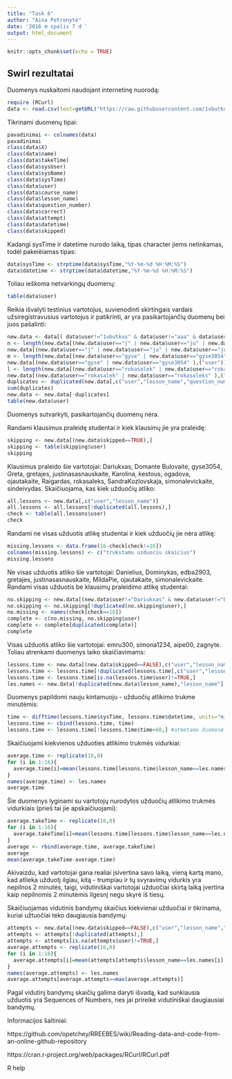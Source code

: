 ---
title: "Task 6"
author: "Aina Petronytė"
date: '2016 m spalis 7 d '
output: html_document
---

```{r setup, include=FALSE}
knitr::opts_chunk$set(echo = TRUE)
```

## Swirl rezultatai

Duomenys nuskaitomi naudojant internetinę nuorodą:
```{r, message=FALSE}
require (RCurl)
data <- read.csv(text=getURL("https://raw.githubusercontent.com/1vbutkus/Econometrics1/master/task6/R_programing_swirlResults.csv"), stringsAsFactors=FALSE) #Kodo saltinis nurodytas pabaigoje
```

Tikrinami duomenų tipai:
```{r}
pavadinimai <- colnames(data)
pavadinimai
class(data$X)
class(data$name)
class(data$takeTime)
class(data$sysUser)
class(data$sysName)
class(data$sysTime)
class(data$user)
class(data$course_name)
class(data$lesson_name)
class(data$question_number)
class(data$correct)
class(data$attempt)
class(data$datetime)
class(data$skipped)
```

Kadangi sysTime ir datetime nurodo laiką, tipas character jiems netinkamas, todėl pakeièiamas tipas:
```{r}
data$sysTime <- strptime(data$sysTime,"%Y-%m-%d %H:%M:%S")
data$datetime <- strptime(data$datetime,"%Y-%m-%d %H:%M:%S")
```

Toliau ieškoma netvarkingų duomenų:
```{r}
table(data$user)
```

Reikia išvalyti testinius vartotojus, suvienodinti skirtingais vardais užsiregistravusius vartotojus ir patikrinti, ar yra pasikartojančių duomenų bei juos pašalinti:
```{r}
new.data <- data[( data$user!="1vbutkus" & data$user!="aaa" & data$user!="testas" ),]
n <- length(new.data[(new.data$user=="j" | new.data$user=="ju" | new.data$user=="juste" | new.data$user=="Juste" ),("user")])
new.data[(new.data$user=="j" | new.data$user=="ju" | new.data$user=="juste" | new.data$user=="Juste" ),("user")]= c(replicate(n,"justinasasnauskaite"))
m <- length(new.data[(new.data$user=="gyse" | new.data$user=="gyse3054" ),("user")])
new.data[(new.data$user=="gyse" | new.data$user=="gyse3054" ),("user")]=c(replicate(m,"gyse3054"))
l <- length(new.data[(new.data$user=="rokasalek" | new.data$user=="rokasaleks" ),("user")])
new.data[(new.data$user=="rokasalek" | new.data$user=="rokasaleks" ),("user")]=c(replicate(l,"rokasaleks"))
duplicates <- duplicated(new.data[,c("user","lesson_name","question_number","attempt","skipped")])
sum(duplicates)
new.data <- new.data[-duplicates]
table(new.data$user)
```

Duomenys sutvarkyti, pasikartojančių duomenų nėra.

Randami klausimus praleidę studentai ir kiek klausimų jie yra praleidę:

```{r}
skipping <- new.data[(new.data$skipped==TRUE),]
skipping <- table(skipping$user)
skipping
```

Klausimus praleido šie vartotojai: Dariukxas, Domante Bulovaite, gyse3054, Greta, gretajes, justinasasnauskaite, Karolina, kestous, ogadova, ojautakaite, Raigardas, rokasaleks, SandraKozlovskaja, simonalevickaite, sindeivydas. Skaičiuojama, kas kiek užduočių atliko:

```{r}
all.lessons <- new.data[,c("user","lesson_name")]
all.lessons <- all.lessons[!duplicated(all.lessons),]
check <- table(all.lessons$user)
check
```

Randami ne visas užduotis atlikę studentai ir kiek užduočių jie nėra atlikę:

```{r}
missing.lessons <- data.frame(16-check[check!=16])
colnames(missing.lessons) <- c("trukstamu uzduociu skaicius")
missing.lessons
```

Ne visas užduotis atliko šie vartotojai: Danielius, Dominykas, edba2903, gretajes, justinasasnauskaite, MildaPie, ojautakaite, simonalevickaite. Randami visas užduotis be klausimų praleidimo atlikę studentai:

```{r}
no.skipping <- new.data[(new.data$user!="Dariukxas" & new.data$user!="Domante Bulovaite" & new.data$user!="gyse3054" & new.data$user!="Greta" & new.data$user!="gretajes" & new.data$user!="justinasasnauskaite" & new.data$user!="Karolina" & new.data$user!="kestous" & new.data$user!="ogadova" & new.data$user!="ojautakaite" & new.data$user != "Raigardas" & new.data$user!="rokasaleks" & new.data$user!="SandraKozlovskaja" & new.data$user!="simonalevickaite" & new.data$user!="sindeivydas"),]
no.skipping <- no.skipping[!duplicated(no.skipping$user),]
no.missing <- names(check[check==16])
complete <- c(no.missing, no.skipping$user)
complete <- complete[duplicated(complete)]
complete
```

Visas užduotis atliko šie vartotojai: emru300, simona1234, aipe00, zagnyte. Toliau atrenkami duomenys laiko skaičiavimams:

```{r}
lessons.time <- new.data[(new.data$skipped==FALSE),c("user","lesson_name","takeTime","sysTime","datetime")]
lessons.time <- lessons.time[!duplicated(lessons.time[,c("user","lesson_name")]),]
lessons.time <- lessons.time[is.na(lessons.time$user)!=TRUE,]
les.names <- new.data[!duplicated(new.data$lesson_name),"lesson_name"] #papildomas uzduociu pavadinimu kintamasis
```

Duomenys papildomi nauju kintamuoju - užduočių atlikimo trukme minutėmis:

```{r}
time <- difftime(lessons.time$sysTime, lessons.time$datetime, units="mins")
lessons.time <- cbind(lessons.time, time)
lessons.time <- lessons.time[!lessons.time$time>60,] #atmetame duomenø iðskirtis
```

Skaičiuojami kiekvienos užduoties atlikimo trukmės vidurkiai:

```{r}
average.time <- replicate(16,0)
for (i in 1:16){
  average.time[i]=mean(lessons.time[lessons.time$lesson_name==les.names[i],"time"])
}
names(average.time) <- les.names
average.time
```

Šie duomenys lyginami su vartotojų nurodytos užduočių atlikimo trukmės vidurkiais (prieš tai jie apskaičiuojami):

```{r}
average.takeTime <- replicate(16,0)
for (i in 1:16){
  average.takeTime[i]=mean(lessons.time[lessons.time$lesson_name==les.names[i],"takeTime"])
}
average <- rbind(average.time, average.takeTime)
average
mean(average.takeTime-average.time)
```

Akivaizdu, kad vartotojai gana realiai įsivertina savo laiką, vieną kartą mano, kad atlieka užduotį ilgiau, kitą - trumpiau ir tų svyravimų vidurkis yra nepilnos 2 minutės, taigi, vidutiniškai vartotojai užduočiai skirtą laiką įvertina kaip nepilnomis 2 minutėmis ilgesnį negu skyrė iš tiesų.

Skaičiuojamas vidutinis bandymų skaičius kiekvienai užduočiai ir tikrinama, kuriai užtuočiai teko daugiausia bandymų:

```{r}
attempts <- new.data[(new.data$skipped==FALSE),c("user","lesson_name","attempt")]
attempts <- attempts[!duplicated(attempts),]
attempts <- attempts[is.na(attempts$user)!=TRUE,]
average.attempts <- replicate(16,0)
for (i in 1:16){
  average.attempts[i]=mean(attempts[attempts$lesson_name==les.names[i],"attempt"])
}
names(average.attempts) <- les.names
average.attempts[average.attempts==max(average.attempts)]
```

Pagal vidutinį bandymų skaičių galima daryti išvadą, kad sunkiausia užduotis yra Sequences of Numbers, nes jai prireikė vidutiniškai daugiausiai bandymų.

Informacijos šaltiniai:

https://github.com/opetchey/RREEBES/wiki/Reading-data-and-code-from-an-online-github-repository

https://cran.r-project.org/web/packages/RCurl/RCurl.pdf

R help
